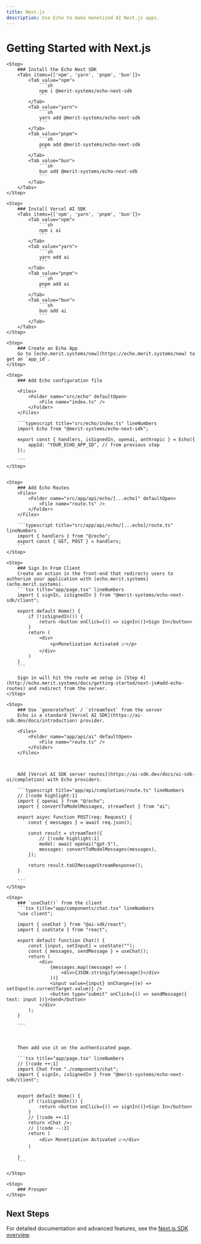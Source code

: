 ```yaml
---
title: Next.js
description: Use Echo to make monetized AI Next.js apps.
---
```



# Getting Started with Next.js

<Steps>

    <Step>
        ### Install the Echo Next SDK
        <Tabs items={['npm', 'yarn', 'pnpm', 'bun']}>
            <Tab value="npm">
                ```sh
                npm i @merit-systems/echo-next-sdk
                ```
            </Tab>
            <Tab value="yarn">
                ```sh
                yarn add @merit-systems/echo-next-sdk
                ```
            </Tab>
            <Tab value="pnpm">
                ```sh
                pnpm add @merit-systems/echo-next-sdk
                ```
            </Tab>
            <Tab value="bun">
                ```sh
                bun add @merit-systems/echo-next-sdk
                ```
            </Tab>
        </Tabs>
    </Step>

    <Step>
        ### Install Vercel AI SDK 
        <Tabs items={['npm', 'yarn', 'pnpm', 'bun']}>
            <Tab value="npm">
                ```sh
                npm i ai
                ```
            </Tab>
            <Tab value="yarn">
                ```sh
                yarn add ai
                ```
            </Tab>
            <Tab value="pnpm">
                ```sh
                pnpm add ai
                ```
            </Tab>
            <Tab value="bun">
                ```sh
                bun add ai
                ```
            </Tab>
        </Tabs>
    </Step>

    <Step>
        ### Create an Echo App
        Go to [echo.merit.systems/new](https://echo.merit.systems/new) to get an `app_id`.
    </Step>

    <Step>
        ### Add Echo configuration file

        <Files>
            <Folder name="src/echo" defaultOpen>
                <File name="index.ts" />
            </Folder>
        </Files>

        ```typescript title="src/echo/index.ts" lineNumbers
        import Echo from "@merit-systems/echo-next-sdk";

        export const { handlers, isSignedIn, openai, anthropic } = Echo({
            appId: "YOUR_ECHO_APP_ID", // from previous step
        });

        ```
    </Step>
    

    <Step>
        ### Add Echo Routes
        <Files>
            <Folder name="src/app/api/echo/[...echo]" defaultOpen>
                <File name="route.ts" />
            </Folder>
        </Files>

        ```typescript title="src/app/api/echo/[...echo]/route.ts" lineNumbers
        import { handlers } from "@/echo";
        export const { GET, POST } = handlers;
        ```
    </Step>

    <Step>
        ### Sign In From Client
        Create an action in the front-end that redirects users to authorize your application with [echo.merit.systems](echo.merit.systems).
        ```tsx title="app/page.tsx" lineNumbers
        import { signIn, isSignedIn } from "@merit-systems/echo-next-sdk/client";

        export default Home() {
            if (!isSignedIn()) {
                return <button onClick={() => signIn()}>Sign In</button>
            }
            return (
                <div>
                    <p>Monetization Activated 📈</p> 
                </div>
            )
        }
        ```

        Sign in will hit the route we setup in [Step 4](http://echo.merit.systems/docs/getting-started/next-js#add-echo-routes) and redirect from the server.
    </Step>

    <Step>
        ### Use `generateText` / `streamText` from the server
        Echo is a standard [Vercel AI SDK](https://ai-sdk.dev/docs/introduction) provider.

        <Files>
            <Folder name="app/api/ai" defaultOpen>
                <File name="route.ts" />
            </Folder>
        </Files>



        Add [Vercel AI SDK server routes](https://ai-sdk.dev/docs/ai-sdk-ui/completion) with Echo providers.

        ```typescript title="app/api/completion/route.ts" lineNumbers
        // [!code highlight:1]
        import { openai } from "@/echo";
        import { convertToModelMessages, streamText } from "ai";

        export async function POST(req: Request) {
            const { messages } = await req.json();

            const result = streamText({
                // [!code highlight:1]
                model: await openai("gpt-5"), 
                messages: convertToModelMessages(messages),
            });

            return result.toUIMessageStreamResponse();
        }
        
        ```
    </Step>

    <Step>
        ### `useChat()` from the client
        ```tsx title="app/components/chat.tsx" lineNumbers
        "use client";

        import { useChat } from "@ai-sdk/react";
        import { useState } from "react";

        export default function Chat() {
            const [input, setInput] = useState("");
            const { messages, sendMessage } = useChat();
            return (
                <div>
					{messages.map((message) => (
						<div>{JSON.stringify(message)}</div>
					))}
					<input value={input} onChange={(e) => setInput(e.currentTarget.value)} />
					<button type="submit" onClick={() => sendMessage({ text: input })}>Send</button>
                </div>
            );
        }

        ```



        Then add use it on the authenticated page. 

        ```tsx title="app/page.tsx" lineNumbers
        // [!code ++:1]
        import Chat from "./components/chat";
        import { signIn, isSignedIn } from "@merit-systems/echo-next-sdk/client";


        export default Home() {
            if (!isSignedIn()) {
                return <button onClick={() => signIn()}>Sign In</button>
            }
            // [!code ++:1]
            return <Chat />;
            // [!code --:3]
            return (
                <div> Monetization Activated 📈</div>
            )
            
        }
        ```

    </Step>

    <Step>
        ### Prosper
    </Step>


</Steps>

## Next Steps

For detailed documentation and advanced features, see the [Next.js SDK overview](/docs/next-sdk).
